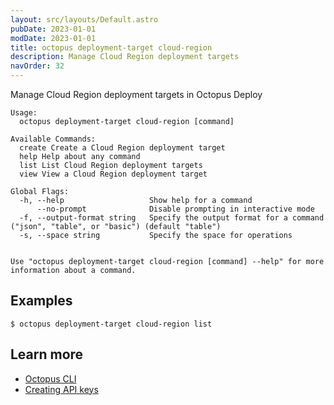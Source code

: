 ```yaml
---
layout: src/layouts/Default.astro
pubDate: 2023-01-01
modDate: 2023-01-01
title: octopus deployment-target cloud-region
description: Manage Cloud Region deployment targets
navOrder: 32
---
```


Manage Cloud Region deployment targets in Octopus Deploy

```
Usage:
  octopus deployment-target cloud-region [command]

Available Commands:
  create Create a Cloud Region deployment target
  help Help about any command
  list List Cloud Region deployment targets
  view View a Cloud Region deployment target

Global Flags:
  -h, --help                   Show help for a command
      --no-prompt              Disable prompting in interactive mode
  -f, --output-format string   Specify the output format for a command ("json", "table", or "basic") (default "table")
  -s, --space string           Specify the space for operations


Use "octopus deployment-target cloud-region [command] --help" for more information about a command.
```

## Examples

<SamplesInstance />

```
$ octopus deployment-target cloud-region list
```

## Learn more

- [Octopus CLI](/docs/octopus-rest-api/cli)
- [Creating API keys](/docs/octopus-rest-api/how-to-create-an-api-key)